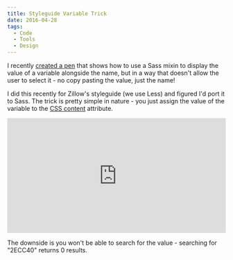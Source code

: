 ```yaml
---
title: Styleguide Variable Trick
date: 2016-04-28
tags:
  - Code
  - Tools
  - Design
---
```


I recently [created a pen](http://codepen.io/IanMitchell/pen/grBvxw) that shows how to use a Sass mixin to display the value of a variable alongside the name, but in a way that doesn't allow the user to select it - no copy pasting the value, just the name!

I did this recently for Zillow's styleguide (we use Less) and figured I'd port it to Sass. The trick is pretty simple in nature - you just assign the value of the variable to the [CSS content](https://developer.mozilla.org/en-US/docs/Web/CSS/content) attribute.

<iframe
  height="265"
  scrolling="no"
  title="CSS Styleguide Color Variable / Hex Value Displys"
  src="https://codepen.io/IanMitchell/embed/grBvxw?height=265&theme-id=0&default-tab=css,result"
  frameBorder="no"
  allowtransparency="true"
  allowFullScreen={true}
  width="100%"
>
  See the Pen{' '}
  <a href="https://codepen.io/IanMitchell/pen/grBvxw">
    CSS Styleguide Color Variable / Hex Value Displys
  </a>{' '}
  by Ian Mitchell (<a href="https://codepen.io/IanMitchell">@IanMitchell</a>) on{' '}
  <a href="https://codepen.io">CodePen</a>.
</iframe>

The downside is you won't be able to search for the value - searching for "2ECC40" returns 0 results.
